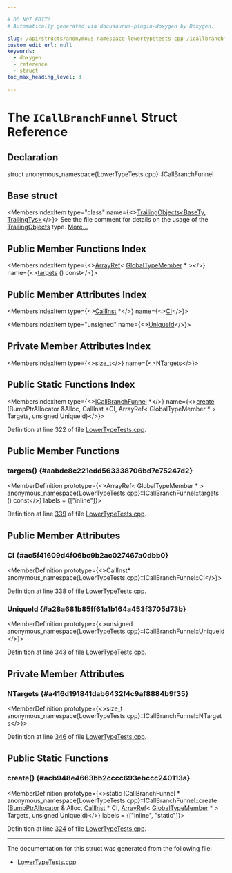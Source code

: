 ```yaml
---

# DO NOT EDIT!
# Automatically generated via docusaurus-plugin-doxygen by Doxygen.

slug: /api/structs/anonymous-namespace-lowertypetests-cpp-/icallbranchfunnel
custom_edit_url: null
keywords:
  - doxygen
  - reference
  - struct
toc_max_heading_level: 3

---
```





# The `ICallBranchFunnel` Struct Reference

<DoxygenPage pluginConfig={pluginConfig}>



## Declaration

<CodeBlock>struct anonymous_namespace{LowerTypeTests.cpp}::ICallBranchFunnel</CodeBlock>

## Base struct

<MembersIndex>

<MembersIndexItem
  type="class"
  name={<><a href="/docs/api/classes/llvm/trailingobjects">TrailingObjects&lt;BaseTy, TrailingTys&gt;</a></>}>
See the file comment for details on the usage of the <a href="/docs/api/classes/llvm/trailingobjects">TrailingObjects</a> type. <a href="/docs/api/classes/llvm/trailingobjects/#details">More...</a>
</MembersIndexItem>

</MembersIndex>

## Public Member Functions Index

<MembersIndex>

<MembersIndexItem
  type={<><a href="/docs/api/classes/llvm/arrayref">ArrayRef</a>&lt; <a href="/docs/api/classes/anonymous-namespace-lowertypetests-cpp-/globaltypemember">GlobalTypeMember</a> &#42; &gt;</>}
  name={<><a href="#aabde8c221edd563338706bd7e75247d2">targets</a> () const</>}>
</MembersIndexItem>

</MembersIndex>

## Public Member Attributes Index

<MembersIndex>

<MembersIndexItem
  type={<><a href="/docs/api/classes/llvm/callinst">CallInst</a> &#42;</>}
  name={<><a href="#ac5f41609d4f06bc9b2ac027467a0dbb0">CI</a></>}>
</MembersIndexItem>

<MembersIndexItem
  type="unsigned"
  name={<><a href="#a28a681b85ff61a1b164a453f3705d73b">UniqueId</a></>}>
</MembersIndexItem>

</MembersIndex>

## Private Member Attributes Index

<MembersIndex>

<MembersIndexItem
  type={<>size&#95;t</>}
  name={<><a href="#a416d191841dab6432f4c9af8884b9f35">NTargets</a></>}>
</MembersIndexItem>

</MembersIndex>

## Public Static Functions Index

<MembersIndex>

<MembersIndexItem
  type={<><a href="/docs/api/structs/anonymous-namespace-lowertypetests-cpp-/icallbranchfunnel">ICallBranchFunnel</a> &#42;</>}
  name={<><a href="#acb948e4663bb2cccc693ebccc240113a">create</a> (BumpPtrAllocator &amp;Alloc, CallInst &#42;CI, ArrayRef&lt; GlobalTypeMember &#42; &gt; Targets, unsigned UniqueId)</>}>
</MembersIndexItem>

</MembersIndex>


Definition at line 322 of file <a href="/docs/api/files/lib/lib/transforms/lib/transforms/ipo/lowertypetests-cpp">LowerTypeTests.cpp</a>.

<SectionDefinition>

## Public Member Functions

### targets() {#aabde8c221edd563338706bd7e75247d2}

<MemberDefinition
  prototype={<>ArrayRef&lt; GlobalTypeMember &#42; &gt; anonymous&#95;namespace&#123;LowerTypeTests.cpp&#125;::ICallBranchFunnel::targets () const</>}
  labels = {["inline"]}>

Definition at line <a href="/docs/api/files/lib/lib/transforms/lib/transforms/ipo/lowertypetests-cpp/#l00339">339</a> of file <a href="/docs/api/files/lib/lib/transforms/lib/transforms/ipo/lowertypetests-cpp">LowerTypeTests.cpp</a>.
</MemberDefinition>

</SectionDefinition>

<SectionDefinition>

## Public Member Attributes

### CI {#ac5f41609d4f06bc9b2ac027467a0dbb0}

<MemberDefinition
  prototype={<>CallInst&#42; anonymous&#95;namespace&#123;LowerTypeTests.cpp&#125;::ICallBranchFunnel::CI</>}>

Definition at line <a href="/docs/api/files/lib/lib/transforms/lib/transforms/ipo/lowertypetests-cpp/#l00338">338</a> of file <a href="/docs/api/files/lib/lib/transforms/lib/transforms/ipo/lowertypetests-cpp">LowerTypeTests.cpp</a>.
</MemberDefinition>

### UniqueId {#a28a681b85ff61a1b164a453f3705d73b}

<MemberDefinition
  prototype={<>unsigned anonymous&#95;namespace&#123;LowerTypeTests.cpp&#125;::ICallBranchFunnel::UniqueId</>}>

Definition at line <a href="/docs/api/files/lib/lib/transforms/lib/transforms/ipo/lowertypetests-cpp/#l00343">343</a> of file <a href="/docs/api/files/lib/lib/transforms/lib/transforms/ipo/lowertypetests-cpp">LowerTypeTests.cpp</a>.
</MemberDefinition>

</SectionDefinition>

<SectionDefinition>

## Private Member Attributes

### NTargets {#a416d191841dab6432f4c9af8884b9f35}

<MemberDefinition
  prototype={<>size&#95;t anonymous&#95;namespace&#123;LowerTypeTests.cpp&#125;::ICallBranchFunnel::NTargets</>}>

Definition at line <a href="/docs/api/files/lib/lib/transforms/lib/transforms/ipo/lowertypetests-cpp/#l00346">346</a> of file <a href="/docs/api/files/lib/lib/transforms/lib/transforms/ipo/lowertypetests-cpp">LowerTypeTests.cpp</a>.
</MemberDefinition>

</SectionDefinition>

<SectionDefinition>

## Public Static Functions

### create() {#acb948e4663bb2cccc693ebccc240113a}

<MemberDefinition
  prototype={<>static ICallBranchFunnel &#42; anonymous&#95;namespace&#123;LowerTypeTests.cpp&#125;::ICallBranchFunnel::create (<a href="/docs/api/namespaces/llvm/#a8e612822d4ba7bb36c9c79582a567108">BumpPtrAllocator</a> &amp; Alloc, <a href="/docs/api/classes/llvm/callinst">CallInst</a> &#42; CI, <a href="/docs/api/classes/llvm/arrayref">ArrayRef</a>&lt; <a href="/docs/api/classes/anonymous-namespace-lowertypetests-cpp-/globaltypemember">GlobalTypeMember</a> &#42; &gt; Targets, unsigned UniqueId)</>}
  labels = {["inline", "static"]}>

Definition at line <a href="/docs/api/files/lib/lib/transforms/lib/transforms/ipo/lowertypetests-cpp/#l00324">324</a> of file <a href="/docs/api/files/lib/lib/transforms/lib/transforms/ipo/lowertypetests-cpp">LowerTypeTests.cpp</a>.
</MemberDefinition>

</SectionDefinition>

<hr/>

The documentation for this struct was generated from the following file:

<ul>
<li><a href="/docs/api/files/lib/lib/transforms/lib/transforms/ipo/lowertypetests-cpp">LowerTypeTests.cpp</a></li>
</ul>

</DoxygenPage>

